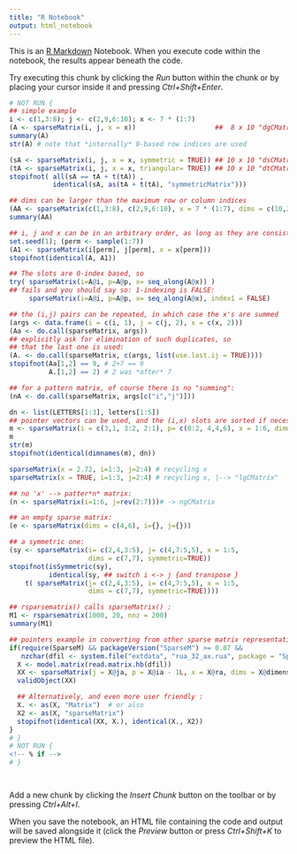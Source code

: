 ---
title: "R Notebook"
output: html_notebook
---

This is an [R Markdown](http://rmarkdown.rstudio.com) Notebook. When you execute code within the notebook, the results appear beneath the code. 

Try executing this chunk by clicking the *Run* button within the chunk or by placing your cursor inside it and pressing *Ctrl+Shift+Enter*. 

```{r}
# NOT RUN {
## simple example
i <- c(1,3:8); j <- c(2,9,6:10); x <- 7 * (1:7)
(A <- sparseMatrix(i, j, x = x))                    ##  8 x 10 "dgCMatrix"
summary(A)
str(A) # note that *internally* 0-based row indices are used
```

```{r}
(sA <- sparseMatrix(i, j, x = x, symmetric = TRUE)) ## 10 x 10 "dsCMatrix"
(tA <- sparseMatrix(i, j, x = x, triangular= TRUE)) ## 10 x 10 "dtCMatrix"
stopifnot( all(sA == tA + t(tA)) ,
           identical(sA, as(tA + t(tA), "symmetricMatrix")))

## dims can be larger than the maximum row or column indices
(AA <- sparseMatrix(c(1,3:8), c(2,9,6:10), x = 7 * (1:7), dims = c(10,20)))
summary(AA)

## i, j and x can be in an arbitrary order, as long as they are consistent
set.seed(1); (perm <- sample(1:7))
(A1 <- sparseMatrix(i[perm], j[perm], x = x[perm]))
stopifnot(identical(A, A1))

## The slots are 0-index based, so
try( sparseMatrix(i=A@i, p=A@p, x= seq_along(A@x)) )
## fails and you should say so: 1-indexing is FALSE:
     sparseMatrix(i=A@i, p=A@p, x= seq_along(A@x), index1 = FALSE)

## the (i,j) pairs can be repeated, in which case the x's are summed
(args <- data.frame(i = c(i, 1), j = c(j, 2), x = c(x, 2)))
(Aa <- do.call(sparseMatrix, args))
## explicitly ask for elimination of such duplicates, so
## that the last one is used:
(A. <- do.call(sparseMatrix, c(args, list(use.last.ij = TRUE))))
stopifnot(Aa[1,2] == 9, # 2+7 == 9
          A.[1,2] == 2) # 2 was *after* 7
```

```{r}
## for a pattern matrix, of course there is no "summing":
(nA <- do.call(sparseMatrix, args[c("i","j")]))

dn <- list(LETTERS[1:3], letters[1:5])
## pointer vectors can be used, and the (i,x) slots are sorted if necessary:
m <- sparseMatrix(i = c(3,1, 3:2, 2:1), p= c(0:2, 4,4,6), x = 1:6, dimnames = dn)
m
str(m)
stopifnot(identical(dimnames(m), dn))

sparseMatrix(x = 2.72, i=1:3, j=2:4) # recycling x
sparseMatrix(x = TRUE, i=1:3, j=2:4) # recycling x, |--> "lgCMatrix"

## no 'x' --> patter*n* matrix:
(n <- sparseMatrix(i=1:6, j=rev(2:7)))# -> ngCMatrix

## an empty sparse matrix:
(e <- sparseMatrix(dims = c(4,6), i={}, j={}))

## a symmetric one:
(sy <- sparseMatrix(i= c(2,4,3:5), j= c(4,7:5,5), x = 1:5,
                    dims = c(7,7), symmetric=TRUE))
stopifnot(isSymmetric(sy),
          identical(sy, ## switch i <-> j {and transpose }
    t( sparseMatrix(j= c(2,4,3:5), i= c(4,7:5,5), x = 1:5,
                    dims = c(7,7), symmetric=TRUE))))

## rsparsematrix() calls sparseMatrix() :
M1 <- rsparsematrix(1000, 20, nnz = 200)
summary(M1)

## pointers example in converting from other sparse matrix representations.
if(require(SparseM) && packageVersion("SparseM") >= 0.87 &&
   nzchar(dfil <- system.file("extdata", "rua_32_ax.rua", package = "SparseM"))) {
  X <- model.matrix(read.matrix.hb(dfil))
  XX <- sparseMatrix(j = X@ja, p = X@ia - 1L, x = X@ra, dims = X@dimension)
  validObject(XX)

  ## Alternatively, and even more user friendly :
  X. <- as(X, "Matrix")  # or also
  X2 <- as(X, "sparseMatrix")
  stopifnot(identical(XX, X.), identical(X., X2))
}
# }
# NOT RUN {
<!-- % if -->
# }
```

```{r}

```

```{r}

```

Add a new chunk by clicking the *Insert Chunk* button on the toolbar or by pressing *Ctrl+Alt+I*.

When you save the notebook, an HTML file containing the code and output will be saved alongside it (click the *Preview* button or press *Ctrl+Shift+K* to preview the HTML file).